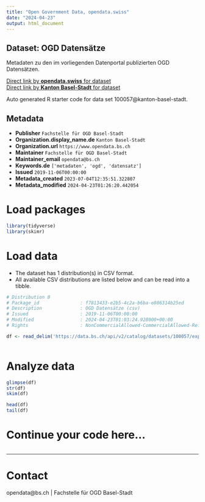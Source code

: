 ```yaml
---
title: "Open Government Data, opendata.swiss"
date: "2024-04-23"
output: html_document
---
```


## Dataset: OGD Datensätze

Metadaten zu den im vorliegenden Datenportal publizierten OGD Datensätzen.

[Direct link by **opendata.swiss** for dataset](https://opendata.swiss/de/dataset/ogd-datensatze)<br>
[Direct link by **Kanton Basel-Stadt** for dataset](https://data.bs.ch/explore/dataset/100057/)

Auto generated R starter code for data set 100057@kanton-basel-stadt.

## Metadata

- **Publisher** `Fachstelle für OGD Basel-Stadt`
- **Organization.display_name.de** `Kanton Basel-Stadt`
- **Organization.url** `https://www.opendata.bs.ch`
- **Maintainer** `Fachstelle für OGD Basel-Stadt`
- **Maintainer_email** `opendata@bs.ch`
- **Keywords.de** `['metadaten', 'ogd', 'datensatz']`
- **Issued** `2019-11-06T00:00:00`
- **Metadata_created** `2023-07-04T12:35:51.322807`
- **Metadata_modified** `2024-04-23T01:26:20.442054`


# Load packages

```r

library(tidyverse)
library(skimr)

```

# Load data

-   The dataset has 1 distribution(s) in CSV format.
-   All available CSV distributions are listed below and can be read into a tibble.

```r

# Distribution 0
# Package_id               : f7813433-e2b5-4c2a-b6ba-e806314b25ed
# Description              : OGD Datensätze (csv)
# Issued                   : 2019-11-06T00:00:00
# Modified                 : 2024-04-23T01:03:24.928000+00:00
# Rights                   : NonCommercialAllowed-CommercialAllowed-ReferenceNotRequired

df <- read_delim('https://data.bs.ch/api/v2/catalog/datasets/100057/exports/csv')



```

# Analyze data

```r

glimpse(df)
str(df)
skim(df)

head(df)
tail(df)

```

# Continue your code here...

```r

```

------------------------------------------------------------------------

# Contact

opendata@bs.ch | Fachstelle für OGD Basel-Stadt
